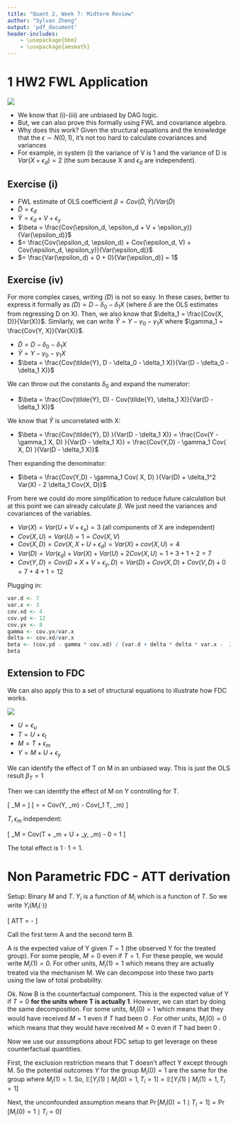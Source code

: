 ```yaml
---
title: "Quant 2, Week 7: Midterm Review"
author: "Sylvan Zheng"
output: 'pdf_document'
header-includes:
    - \usepackage{bbm}
    - \usepackage{amsmath}
---
```


# 1 HW2 FWL Application

![](hw2-2.png)

- We know that (i)-(iii) are unbiased by DAG logic. 
- But, we can also prove this formally using FWL and covariance algebra.
- Why does this work? Given the structural equations and the knowledge that the $\epsilon \sim N(0,1)$, it's not too hard to calculate covariances and variances
- For example, in system (i) the variance of V is 1 and the variance of D is $Var(X + \epsilon_d) = 2$ (the sum because X and $\epsilon_d$ are independent).

## Exercise (i) 

- FWL estimate of OLS coefficient 
    $\beta = Cov(\tilde{D}, \tilde{Y}) / Var(\tilde{D})$
- $\tilde{D} = \epsilon_d$
- $\tilde{Y} = \epsilon_d + V + \epsilon_y$
- $\beta = \frac{Cov(\epsilon_d, \epsilon_d + V + \epsilon_y)}{Var(\epsilon_d)}$
- $= \frac{Cov(\epsilon_d, \epsilon_d) + Cov(\epsilon_d, V) + Cov(\epsilon_d, \epsilon_y)}{Var(\epsilon_d)}$
- $= \frac{Var(\epsilon_d) + 0 + 0}{Var(\epsilon_d)} = 1$

## Exercise (iv)

For more complex cases, writing $\tilde(D)$ is not so easy. 
In these cases, better to express it formally as 
$\tilde(D) = D - \delta_0 - \delta_1 X$ (where $\delta$ are the OLS estimates from regressing D on X). 
Then, we also know that $\delta_1 = \frac{Cov(X, D)}{Var(X)}$.
Similarly, we can write $\tilde{Y} = Y - \gamma_0 - \gamma_1 X$ where $\gamma_1 = \frac{Cov(Y, X)}{Var(X)}$.

- $\tilde{D} = D - \delta_0 - \delta_1 X$
- $\tilde{Y} = Y - \gamma_0 - \gamma_1 X$
- $\beta = \frac{Cov(\tilde{Y}, D - \delta_0 - \delta_1 X)}{Var(D - \delta_0 - \delta_1 X)}$

We can throw out the constants $\delta_0$ and expand the numerator:

- $\beta = \frac{Cov(\tilde{Y}, D)  -  Cov(\tilde{Y}, \delta_1 X)}{Var(D - \delta_1 X)}$

We know that $\tilde{Y}$ is uncorrelated with X:

- $\beta = \frac{Cov(\tilde{Y}, D)  }{Var(D - \delta_1 X)} = \frac{Cov(Y - \gamma_1 X, D)  }{Var(D - \delta_1 X)} = \frac{Cov(Y,D) - \gamma_1 Cov( X, D)  }{Var(D - \delta_1 X)}$

Then expanding the denominator:

- $\beta = \frac{Cov(Y,D) - \gamma_1 Cov( X, D)  }{Var(D) + \delta_1^2 Var(X) - 2 \delta_1 Cov(X, D)}$

From here we could do more simplification to reduce future calculation but at this point we can already
calculate $\beta$. We just need the variances and covariances of the variables.

- $Var(X) = Var(U + V + \epsilon_x) = 3$ (all components of X are independent)
- $Cov(X,U) = Var(U) = 1 = Cov(X, V)$
- $Cov(X, D) = Cov(X, X + U + \epsilon_d) = Var(X) + cov(X, U) = 4$
- $Var(D) = Var(\epsilon_d) + Var(X) + Var(U) + 2 Cov(X,U) = 1+3+1 +2 = 7$
- $Cov(Y, D) = Cov(D + X + V + \epsilon_y, D) = Var(D) + Cov(X, D) + Cov(V, D) + 0 = 7 + 4 + 1 = 12$

Plugging in:
```r
var.d <- 7
var.x <- 3
cov.xd <- 4
cov.yd <- 12
cov.yx <- 8
gamma <- cov.yx/var.x
delta <- cov.xd/var.x
beta <- (cov.yd - gamma * cov.xd) / (var.d + delta * delta * var.x -  2 * delta * cov.xd)
beta
```

## Extension to FDC

We can also apply this to a set of structural equations to illustrate how FDC works.

![](dag_fdc.png)

- $U = \epsilon_u$
- $T = U + \epsilon_t$
- $M = T + \epsilon_m$
- $Y = M + U + \epsilon_y$

We can identify the effect of T on M in an unbiased way. This is just the OLS result 
$\beta_T = 1$

Then we can identify the effect of M on Y controlling for T.

\[ \beta_M = \frac{Cov(\tilde{Y}, \tilde{M})}{Var(\tilde{M})} \]
\[ = \frac{Cov(Y - \gamma_1 T, \epsilon_m)}{1}  = Cov(Y, \epsilon_m) - Cov(\gamma_1 T, \epsilon_m) \]

$T, \epsilon_m$ independent: 

\[ \beta_M = Cov(T + \epsilon_m + U + \epsilon_y, \epsilon_m) - 0 = 1 \]

The total effect is $1 \cdot 1 = 1$.

# Non Parametric FDC - ATT derivation

Setup: Binary $M$ and $T$. $Y_i$ is a function of $M_i$ which is a function of $T$. So we write $Y_i(M_i(\cdot))$

\[  ATT = \mathbb{E} \left[ Y_i(M_i(1)) \mid T_i = 1 \right] - \mathbb{E} \left[ Y_i(M_i(0)) \mid T_i = 1 \right] \]

Call the first term A and the second term B. 

A is the expected value of Y given $T = 1$ (the observed Y for the treated group). For some people, $M = 0$ even if $T=1$. For these people, we would write $M_i(1) = 0$.
For other units, $M_i(1) = 1$ which means they are actually treated via the mechanism M.
We can decompose into these two parts using the law of total probability.


\begin{align*}
    A &= \mathbb{E} \left[ Y_i(1) \mid M_i(1) = 1, T_i = 1 \right] \Pr[M_i(1) = 1 \mid T_i = 1] \\
    &\quad + \mathbb{E} \left[ Y_i(0) \mid M_i(1) = 0, T_i = 1 \right] \Pr[M_i(1) = 0 \mid T_i = 1] \\
    &= \mathbb{E} \left[ Y_i \mid M_i = 1, T_i = 1 \right] \Pr[M_i = 1 \mid T_i = 1] \\
    &\quad + \mathbb{E} \left[ Y_i \mid M_i = 0, T_i = 1 \right] (1 - \Pr[M_i = 1 \mid T_i = 1])
\end{align*}

Ok. Now B is the counterfactual component. This is the expected value of Y if $T = 0$ **for the units where T is actually 1**.
However, we can start by doing the same decomposition. 
For some units, $M_i(0) = 1$ which means that they would have received $M=1$ even if $T$ had been 0 .
For other units, $M_i(0) = 0$ which means that they would have received $M=0$ even if $T$ had been 0 .

\begin{align*}
    B &= \mathbb{E} \left[ Y_i(1) \mid M_i(0) = 1, T_i = 1 \right] \Pr[M_i(0) = 1 \mid T_i = 1] \\
    &\quad + \mathbb{E} \left[ Y_i(0) \mid M_i(0) = 0, T_i = 1 \right] \Pr[M_i(0) = 0 \mid T_i = 1]
\end{align*}

Now we use our assumptions about FDC setup to get leverage on these counterfactual quantities.

First, the exclusion restriction means that T doesn't affect Y except through M. 
So the potential outcomes $Y$ for the group $M_i(0) = 1$ are the same for the group where $M_i(1) = 1$.
So, $\mathbb{E} \left[ Y_i(1) \mid M_i(0) = 1, T_i = 1 \right] = \mathbb{E} \left[ Y_i(1) \mid M_i(1) = 1, T_i = 1 \right]$

Next, the unconfounded assumption means that $\Pr[M_i(0) = 1 \mid T_i = 1] = \Pr[M_i(0) = 1 \mid T_i = 0]$

\begin{align*}
   B &= \mathbb{E} \left[ Y_i(1) \mid M_i(1) = 1, T_i = 1 \right] \Pr[M_i(0) = 1 \mid T_i = 0] \\
    &\quad + \mathbb{E} \left[ Y_i(0) \mid M_i(1) = 0, T_i = 1 \right] \Pr[M_i(0) = 0_ \mid T_i = {0}] \\
    &= \mathbb{E} \left[ Y_i \mid M_i = 1, T_i = 1 \right] \Pr[M_i = 1 \mid T_i = 0] \\
    &\quad + \mathbb{E} \left[ Y_i \mid M_i = 0, T_i = 1 \right] (1 - \Pr[M_i = 1 \mid T_i = 0]).
\end{align*}
